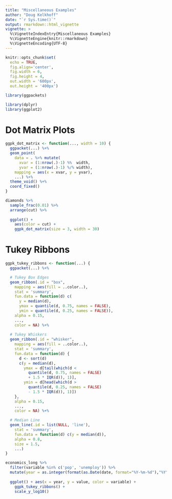 ```yaml
--- 
title: "Miscellaneous Examples" 
author: "Doug Kelkhoff" 
date: "`r Sys.time()`"
output: rmarkdown::html_vignette
vignette: >
  %\VignetteIndexEntry{Miscellaneous Examples}
  %\VignetteEngine{knitr::rmarkdown}
  %\VignetteEncoding{UTF-8}
---
```


```r
knitr::opts_chunk$set(
  echo = TRUE, 
  fig.align='center', 
  fig.width = 6,
  fig.height = 4,
  out.width = '600px', 
  out.height = '400px') 

library(ggpackets)
```

```r
library(dplyr)
library(ggplot2)
```


# Dot Matrix Plots

```r
ggpk_dot_matrix <- function(..., width = 10) {
  ggpacket(...) %+%
  geom_point(
    data = . %>% mutate(
      xvar = (1:nrow(.)-1) %%  width, 
      yvar = (1:nrow(.)-1) %/% width),
    mapping = aes(x = xvar, y = yvar), 
    ...) %+% 
  theme_void() %+% 
  coord_fixed()
}
```

```r
diamonds %>% 
  sample_frac(0.01) %>%
  arrange(cut) %>%
  
  ggplot() + 
    aes(color = cut) + 
    ggpk_dot_matrix(size = 3, width = 30)
```

# Tukey Ribbons

```r
ggpk_tukey_ribbons <- function(...) {
  ggpacket(...) %+%

  # Tukey Box Edges
  geom_ribbon(.id = "box",
    mapping = aes(fill = ..color..),
    stat = 'summary',
    fun.data = function(d) c(
      y = median(d),
      ymax = quantile(d, 0.75, names = FALSE),
      ymin = quantile(d, 0.25, names = FALSE)),
    alpha = 0.15, 
    ...,
    color = NA) %+%
    
  # Tukey Whiskers
  geom_ribbon(.id = "whisker",
    mapping = aes(fill = ..color..), 
    stat = 'summary',
    fun.data = function(d) {
      d <- sort(d)
      c(y = median(d),
        ymax = d[tail(which(d <
          quantile(d, 0.75, names = FALSE)
          + 1.5 * IQR(d)), 1)],
        ymin = d[head(which(d >
          quantile(d, 0.25, names = FALSE)
          - 1.5 * IQR(d)), 1)])
    },
    alpha = 0.15,
    ...,
    color = NA) %+%

  # Median Line
  geom_line(.id = list(NULL, 'line'),
    stat = 'summary',
    fun.data = function(d) c(y = median(d)),
    alpha = 0.8,
    size = 1.5,
    ...)
}
```

```r
economics_long %>% 
  filter(variable %in% c('pop', 'unemploy')) %>%
  mutate(year = as.integer(format(as.Date(date, format="%Y-%m-%d"),"%Y"))) %>%
  
  ggplot() + aes(x = year, y = value, color = variable) + 
    ggpk_tukey_ribbons() +
    scale_y_log10()
```

